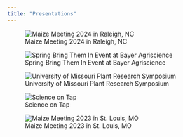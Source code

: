 ```yaml
---
title: "Presentations"
---
```


::: {layout-ncol="2"}
![Maize Meeting 2024 in Raleigh, NC](MM24.png)

![Spring Bring Them In Event at Bayer Agriscience](Bayer.png)
:::

::: {layout-ncol="1"}
![University of Missouri Plant Research Symposium](MUPR.png)
:::

::: {layout-ncol="1"}
![Science on Tap](science_on_tap.png)
:::

::: {layout-ncol="1"}

![Maize Meeting 2023 in St. Louis, MO](MM23.png)

:::
